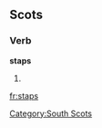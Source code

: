 
==Scots==

===Verb===
'''staps'''

# {{third-person singular of|[[stap]]|lang=sco}}

[[Category:South Scots]]

[[fr:staps]]